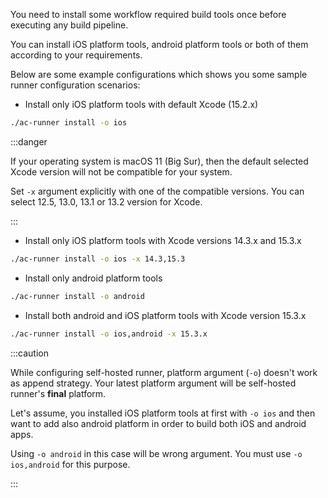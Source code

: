 You need to install some workflow required build tools once before executing any build pipeline.

You can install iOS platform tools, android platform tools or both of them according to your requirements.

Below are some example configurations which shows you some sample runner configuration scenarios:

- Install only iOS platform tools with default Xcode (15.2.x)

```bash
./ac-runner install -o ios
```

:::danger

If your operating system is macOS 11 (Big Sur), then the default selected Xcode version will not be compatible for your system.

Set `-x` argument explicitly with one of the compatible versions. You can select 12.5, 13.0, 13.1 or 13.2 version for Xcode.

:::

- Install only iOS platform tools with Xcode versions 14.3.x and 15.3.x

```bash
./ac-runner install -o ios -x 14.3,15.3
```

- Install only android platform tools

```bash
./ac-runner install -o android
```

- Install both android and iOS platform tools with Xcode version 15.3.x

```bash
./ac-runner install -o ios,android -x 15.3.x
```

:::caution

While configuring self-hosted runner, platform argument (`-o`) doesn't work as append strategy. Your latest platform argument will be self-hosted runner's **final** platform.

Let's assume, you installed iOS platform tools at first with `-o ios` and then want to add also android platform in order to build both iOS and android apps.

Using `-o android` in this case will be wrong argument. You must use `-o ios,android` for this purpose.

:::
